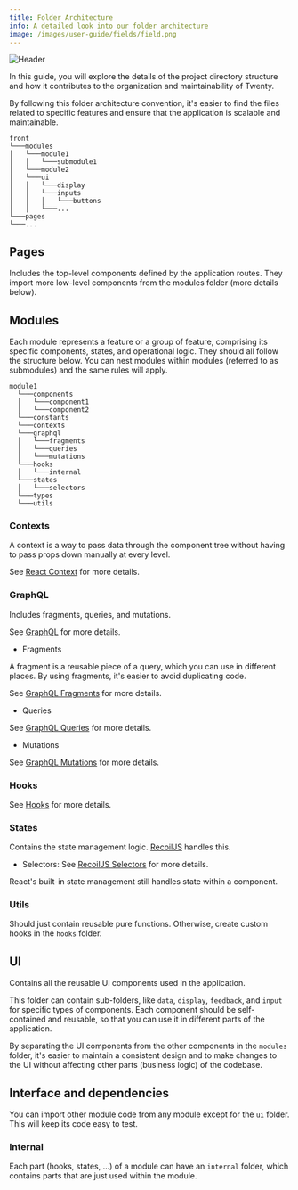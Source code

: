 ```yaml
---
title: Folder Architecture
info: A detailed look into our folder architecture
image: /images/user-guide/fields/field.png
---
```

<Frame>
  <img src="/images/user-guide/fields/field.png" alt="Header" />
</Frame>

In this guide, you will explore the details of the project directory structure and how it contributes to the organization and maintainability of Twenty.

By following this folder architecture convention, it's easier to find the files related to specific features and ensure that the application is scalable and maintainable.

```
front
└───modules
│   └───module1
│   │   └───submodule1
│   └───module2
│   └───ui
│   │   └───display
│   │   └───inputs
│   │   │   └───buttons
│   │   └───...
└───pages
└───...
```

## Pages

Includes the top-level components defined by the application routes. They import more low-level components from the modules folder (more details below).

## Modules

Each module represents a feature or a group of feature, comprising its specific components, states, and operational logic.
They should all follow the structure below. You can nest modules within modules (referred to as submodules) and the same rules will apply.

```
module1
  └───components
  │   └───component1
  │   └───component2
  └───constants
  └───contexts
  └───graphql
  │   └───fragments
  │   └───queries
  │   └───mutations
  └───hooks
  │   └───internal
  └───states
  │   └───selectors
  └───types
  └───utils
```

### Contexts

A context is a way to pass data through the component tree without having to pass props down manually at every level.

See [React Context](https://react.dev/reference/react#context-hooks) for more details.

### GraphQL

Includes fragments, queries, and mutations.

See [GraphQL](https://graphql.org/learn/) for more details.

- Fragments

A fragment is a reusable piece of a query, which you can use in different places. By using fragments, it's easier to avoid duplicating code.

See [GraphQL Fragments](https://graphql.org/learn/queries/#fragments) for more details.

- Queries

See [GraphQL Queries](https://graphql.org/learn/queries/) for more details.

- Mutations

See [GraphQL Mutations](https://graphql.org/learn/queries/#mutations) for more details.

### Hooks

See [Hooks](https://react.dev/learn/reusing-logic-with-custom-hooks) for more details.

### States

Contains the state management logic. [RecoilJS](https://recoiljs.org) handles this.

- Selectors: See [RecoilJS Selectors](https://recoiljs.org/docs/basic-tutorial/selectors) for more details.

React's built-in state management still handles state within a component.

### Utils

Should just contain reusable pure functions. Otherwise, create custom hooks in the `hooks` folder.


## UI

Contains all the reusable UI components used in the application.

This folder can contain sub-folders, like `data`, `display`, `feedback`, and `input` for specific types of components. Each component should be self-contained and reusable, so that you can use it in different parts of the application.

By separating the UI components from the other components in the `modules` folder, it's easier to maintain a consistent design and to make changes to the UI without affecting other parts (business logic) of the codebase.

## Interface and dependencies

You can import other module code from any module except for the `ui` folder. This will keep its code easy to test.

### Internal

Each part (hooks, states, ...) of a module can have an `internal` folder, which contains parts that are just used within the module.

